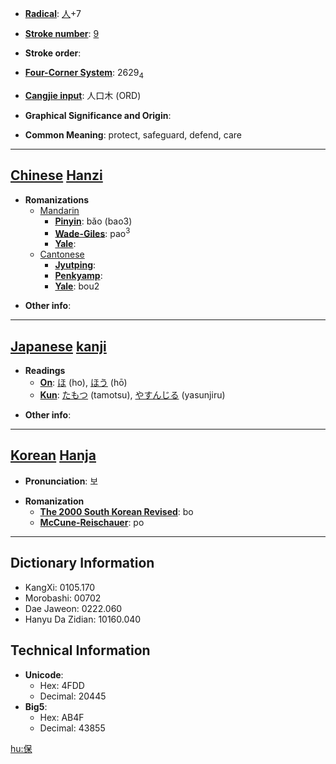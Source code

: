 * '''[[Wiktionary:Chinese radical index| Radical]]''': [[Wiktionary:Chinese radical index 人|人]]+7

* '''[[Wiktionary:Chinese total strokes index|Stroke number]]''': [[Wiktionary:Chinese total strokes index 9|9]]

* '''Stroke order''': 

* '''[[Wiktionary:Chinese four corner index|Four-Corner System]]''': 2629<sub>4</sub>

* '''[[Wiktionary:Chinese Cangjie index|Cangjie input]]''': 人口木 (ORD)

* '''Graphical Significance and Origin''': 

* '''Common Meaning''': protect, safeguard, defend, care

----

== [[Chinese]] [[Hanzi]] ==

* '''Romanizations'''
** [[Mandarin]]
*** '''[[Pinyin]]''': bǎo (bao3)
*** '''[[Wade-Giles]]''': pao<sup>3</sup>
*** '''[[Yale]]''': 
**[[Cantonese]]
***'''[[Jyutping]]''':
***'''[[Penkyamp]]''': 
***'''[[Yale]]''': bou2

* '''Other info''': 

----

== [[Japanese]] [[kanji]] ==

* '''Readings'''
** '''[[On]]''': [[ほ]] (ho), [[ほう]] (hō)
** '''[[Kun]]''': [[たもつ]] (tamotsu), [[やすんじる]] (yasunjiru)

* '''Other info''':  

----

== [[Korean]] [[Hanja]] ==

* '''Pronunciation''': 보

* '''Romanization'''
** '''[[The 2000 South Korean Revised Romanization|The 2000 South Korean Revised]]''': bo
** '''[[McCune-Reischauer]]''': po

----

== Dictionary Information ==

* KangXi: 0105.170
* Morobashi: 00702
* Dae Jaweon: 0222.060
* Hanyu Da Zidian: 10160.040

== Technical Information ==

* '''Unicode''':
** Hex: 4FDD
** Decimal: 20445
* '''Big5''':
** Hex: AB4F
** Decimal: 43855

[[hu:保]]
